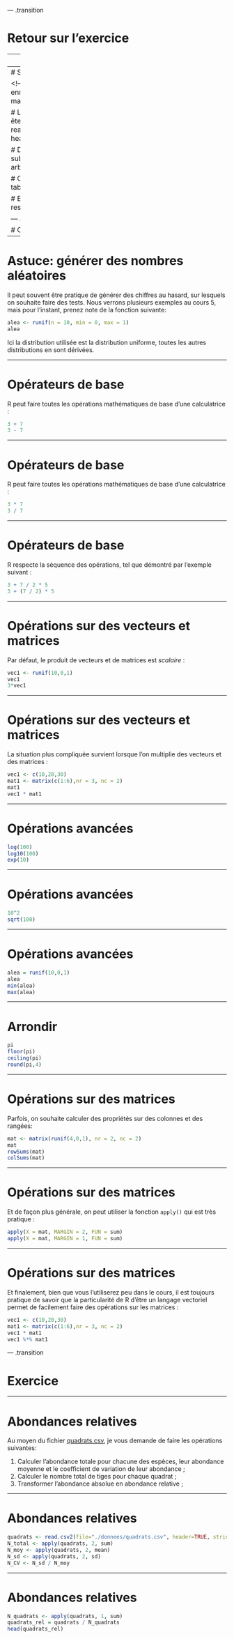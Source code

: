 --- .transition

# Retour sur l'exercice

---
# Exercice de fin de séance

Le fichier [quadrats.csv](./donnees/quadrats.csv) est un sommaire de données individuelles, où la présence de chaque espèce est mesurée. Ces données se trouvent dans [arbres.csv](./donnees/arbres.csv). Dans le cadre de ce projet, on s'intéresse à la distribution de l'érable à sucre et des autres espèces tout au long du gradient d'élévation de la parcelle. Pour cet exercice, on vous demande de:

1. Charger les données "arbres"
2. Délimiter cinq zones au sein du gradient d'élévation : 0-200m, 201-400m, 401-600m, 601-800m, 801-1000m
3. Pour chacune de ces zones, calculer le nombre de tiges de chaque espèce
4. Enregistrer les résultats dans un tableau avec 5 rangées et S colonnes

On vous demande de rédiger un script qui réalisera l'ensemble de ces étapes, de la lecture des données à l'enregistrement du tableau final.

---
# Solution


<!-- ```{r}
# Créer un tableau où on enregistre les résultats
resultats = matrix(nr = 5, nc = 7)

# Lire le fichier (en assumant que vous êtes dans le bon dossier)
arbres = read.table(file="./donnees/arbres.csv", header=TRUE,sep = ";")

# Délimiter une première zone
sub_zoneA = subset(arbres, arbres$bory < 201)

# Calculer le nombre de tiges
table(arbres$esp)

# Enregistrer le résultat dans le tableau
resultats[1,] = table(arbres$esp)
``` -->


--- .transition

# Opérations mathématiques de base

---

# Astuce: générer des nombres aléatoires

Il peut souvent être pratique de générer des chiffres au hasard, sur lesquels on souhaite faire des tests. Nous verrons plusieurs exemples au cours 5, mais pour l'instant, prenez note de la fonction suivante:

```r
alea <- runif(n = 10, min = 0, max = 1)
alea
```
Ici la distribution utilisée est la distribution uniforme, toutes les autres distributions en sont dérivées.

---

# Opérateurs de base

R peut faire toutes les opérations mathématiques de base d'une calculatrice :

```r
3 + 7
3 - 7
```

---

# Opérateurs de base

R peut faire toutes les opérations mathématiques de base d'une calculatrice :

```r
3 * 7
3 / 7
```

---

# Opérateurs de base

R respecte la séquence des opérations, tel que démontré par l'exemple suivant :

```r
3 + 7 / 2 * 5
3 + (7 / 2) * 5
```

---

# Opérations sur des vecteurs et matrices

Par défaut, le produit de vecteurs et de matrices est *scalaire* :

```r
vec1 <- runif(10,0,1)
vec1
3*vec1
```

---

# Opérations sur des vecteurs et matrices

La situation plus compliquée survient lorsque l'on multiplie des vecteurs et des matrices :

```r
vec1 <- c(10,20,30)
mat1 <- matrix(c(1:6),nr = 3, nc = 2)
mat1
vec1 * mat1

```

---

# Opérations avancées

```r
log(100)
log10(100)
exp(10)
```


---

# Opérations avancées

```r
10^2
sqrt(100)
```

---

# Opérations avancées

```r
alea = runif(10,0,1)
alea
min(alea)
max(alea)
```

---

# Arrondir

```r
pi
floor(pi)
ceiling(pi)
round(pi,4)
```

---

# Opérations sur des matrices

Parfois, on souhaite calculer des propriétés sur des colonnes et des rangées:

```r
mat <- matrix(runif(4,0,1), nr = 2, nc = 2)
mat
rowSums(mat)
colSums(mat)
```

---

# Opérations sur des matrices

Et de façon plus générale, on peut utiliser la fonction `apply()` qui est très pratique :

```r
apply(X = mat, MARGIN = 2, FUN = sum)
apply(X = mat, MARGIN = 1, FUN = sum)
```

---

# Opérations sur des matrices

Et finalement, bien que vous l'utiliserez peu dans le cours, il est toujours pratique de savoir que la particularité de R d'être un langage vectoriel permet de facilement faire des opérations sur les matrices :

```r
vec1 <- c(10,20,30)
mat1 <- matrix(c(1:6),nr = 3, nc = 2)
vec1 * mat1
vec1 %*% mat1
```

--- .transition

# Exercice

---

# Abondances relatives

Au moyen du fichier [quadrats.csv](./donnees/quadrats.csv), je vous demande de faire les opérations suivantes:

1. Calculer l'abondance totale pour chacune des espèces, leur abondance moyenne et le coefficient de variation de leur abondance ;
2. Calculer le nombre total de tiges pour chaque quadrat ;
3. Transformer l'abondance absolue en abondance relative ;

---

# Abondances relatives

```r
quadrats <- read.csv2(file="./donnees/quadrats.csv", header=TRUE, stringsAsFactors=FALSE,row.names = 1)
N_total <- apply(quadrats, 2, sum)
N_moy <- apply(quadrats, 2, mean)
N_sd <- apply(quadrats, 2, sd)
N_CV <- N_sd / N_moy
```

---

# Abondances relatives

```r
N_quadrats <- apply(quadrats, 1, sum)
quadrats_rel = quadrats / N_quadrats
head(quadrats_rel)
```
